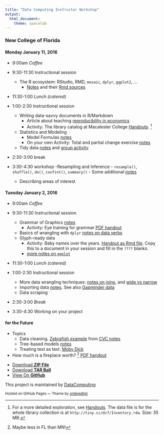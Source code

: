 ```yaml
---
title: "Data Computing Instructor Workshop"
output: 
  html_document: 
    theme: spacelab
---
```


<!--
# To do

2. Index-card handout about Parts of Speech
-->

### New College of Florida

#### Monday January 11, 2016

* 9:00am         *Coffee*
* 9:30-11:30     Instructional session
    - The R ecosystem: RStudio, RMD, `mosaic`, `dplyr`, `ggplot2`, ...
        - [Notes](MOSAIC/StartingRandMOSAIC.html) and their [Rmd sources](MOSAIC/StartingRandMOSAIC.Rmd)
        
* 11:30-1:00     *Lunch (catered)*

* 1:00-2:30      Instructional session
    - Writing data-savvy documents in R/Markdown
        - Article about teaching [reproducibility in economics](Ball-Medeiros-JEE.pdf)
        - Activity: The library catalog at Macalester College [Handouts](Handouts/small-project-library-books.pdf). ^[For a more detailed exploration, see [Handouts](Handouts/Library-Resource-Use.pdf). The data file is for the whole library collection is at `http://tiny.cc/dcf/Inventory.rda`. Size: 35 MB.]
    - Statistics and Modeling
        - Model Formulas [notes](MOSAIC/Formulas.html)
        - On your own Activity: Total and partial change exercise [notes](MOSAIC/partial-change-activity.html) 
    - Tidy data [notes](Handouts/tidy_data.html) and [group activity](Handouts/TidyDataActivities.html)


* 2:30-3:00        break
* 3:30-4:30        workshop
    -Resampling and Inference
        - `resample()`, `shuffle()`, `do()`, `confint()`, `summary()`
            - Some additional [notes](MOSAIC/Modeling.html)
    - Describing areas of interest



#### Tuesday January 2, 2016

* 9:00am         *Coffee*

* 9:30-11:30     Instructional session
    - Grammar of Graphics [notes](Handouts/VisualizationConcepts.html)
        - Activity: Eye training for grammar [PDF handout](eye-training.pdf) 
    - Basics of wrangling with `dplyr` [notes on data verbs](Handouts/Verbs.html)
    - Glyph-ready data
        - Activity: Baby names over the years. [Handout as Rmd file](WhatHappenedToJane.html). Copy this to a document in your session and fill in the `????` blanks.
        - [more notes on `ggplot`](http://dtkaplan.github.io/CVC/Summer2015/Learn/ggplot2/ggplot2Intro.pdf)

* 11:30-1:00     *Lunch (catered)*
* 1:00-2:30       Instructional session
    - More data wrangling techniques: [notes on joins](Handouts/Joins.html), and [wide vs narrow](Handouts/Wide-vs-Narrow.html)
    - Importing data [notes](http://dtkaplan.github.io/CVC/Summer2015/Learn/ImportingData/ImportingData.html).  See also [Gapminder data](http://dtkaplan.github.io/CVC/Summer2015/Learn/TidyData/TidyGapMinder.html)
    - Data scraping


* 2:30-3:00        *Break*
* 3:30-4:30        Working on your project
 
#### for the Future

* Topics
    - Data cleaning. [Zebrafish example](http://dtkaplan.github.io/CVC/Summer2015/Learn/Wrangling/ZebrafishRmd.html) from [CVC notes](http://dtkaplan.github.io/CVC/Summer2015/Learn/Wrangling/WranglingQuickStart.html)
    - Tree-based models [notes](Handouts/ManyVariables.html)
    - Treating text as text. [Moby Dick](MobyDick/notes.html)
* How much is a fireplace worth? ^[Maybe less in FL than MN!] [PDF handout](MOSAIC/UntanglingHousePrices.pdf)



<footer>
<ul>
<li><a href="https://github.com/DataComputing/InstructorWorkshop/zipball/master">Download <strong>ZIP File</strong></a></li>
<li><a href="https://github.com/DataComputing/InstructorWorkshop/tarball/master">Download <strong>TAR Ball</strong></a></li>
<li><a href="https://github.com/DataComputing/InstructorWorkshop">View On <strong>GitHub</strong></a></li>
</ul>
</header>

<p>This project is maintained by <a href="https://github.com/DataComputing">DataComputing</a></p>
<p><small>Hosted on GitHub Pages &mdash; Theme by <a href="https://github.com/orderedlist">orderedlist</a></small></p>
</footer>
</div>
<script src="javascripts/scale.fix.js"></script>
<script type="text/javascript">
var gaJsHost = (("https:" == document.location.protocol) ? "https://ssl." : "http://www.");
document.write(unescape("%3Cscript src='" + gaJsHost + "google-analytics.com/ga.js' type='text/javascript'%3E%3C/script%3E"));
</script>
<script type="text/javascript">
try {
  var pageTracker = _gat._getTracker("UA-72047204-1");
  pageTracker._trackPageview();
} catch(err) {}
</script>
